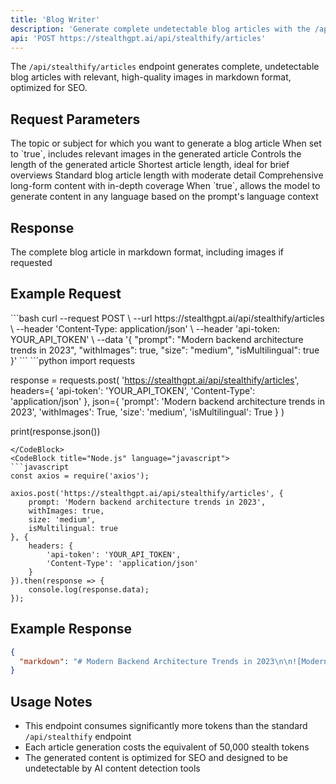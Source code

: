 ```yaml
---
title: 'Blog Writer'
description: 'Generate complete undetectable blog articles with the /api/stealthify/articles endpoint'
api: 'POST https://stealthgpt.ai/api/stealthify/articles'
---
```


The `/api/stealthify/articles` endpoint generates complete, undetectable blog articles with relevant, high-quality images in markdown format, optimized for SEO.

## Request Parameters

<ParamField body="prompt" type="string" required>
  The topic or subject for which you want to generate a blog article
</ParamField>

<ParamField body="withImages" type="boolean" default="true">
  When set to `true`, includes relevant images in the generated article
</ParamField>

<ParamField body="size" type="string" default="small">
  Controls the length of the generated article
  
  <Expandable title="Available size options">
    <ResponseField name="small">
      Shortest article length, ideal for brief overviews
    </ResponseField>
    <ResponseField name="medium">
      Standard blog article length with moderate detail
    </ResponseField>
    <ResponseField name="long">
      Comprehensive long-form content with in-depth coverage
    </ResponseField>
  </Expandable>
</ParamField>

<ParamField body="isMultilingual" type="boolean" default="true">
  When `true`, allows the model to generate content in any language based on the prompt's language context
</ParamField>

## Response

<ResponseField name="markdown" type="string">
  The complete blog article in markdown format, including images if requested
</ResponseField>

## Example Request

<CodeGroup>
  <CodeBlock title="cURL" language="bash">
  ```bash
  curl --request POST \
    --url https://stealthgpt.ai/api/stealthify/articles \
    --header 'Content-Type: application/json' \
    --header 'api-token: YOUR_API_TOKEN' \
    --data '{
    "prompt": "Modern backend architecture trends in 2023",
    "withImages": true,
    "size": "medium",
    "isMultilingual": true
  }'
  ```
  </CodeBlock>
  <CodeBlock title="Python" language="python">
  ```python
  import requests
  
  response = requests.post(
      'https://stealthgpt.ai/api/stealthify/articles',
      headers={
          'api-token': 'YOUR_API_TOKEN',
          'Content-Type': 'application/json'
      },
      json={
          'prompt': 'Modern backend architecture trends in 2023',
          'withImages': True,
          'size': 'medium',
          'isMultilingual': True
      }
  )
  
  print(response.json())
  ```
  </CodeBlock>
  <CodeBlock title="Node.js" language="javascript">
  ```javascript
  const axios = require('axios');
  
  axios.post('https://stealthgpt.ai/api/stealthify/articles', {
      prompt: 'Modern backend architecture trends in 2023',
      withImages: true,
      size: 'medium',
      isMultilingual: true
  }, {
      headers: {
          'api-token': 'YOUR_API_TOKEN',
          'Content-Type': 'application/json'
      }
  }).then(response => {
      console.log(response.data);
  });
  ```
  </CodeBlock>
</CodeGroup>

## Example Response

```json
{
  "markdown": "# Modern Backend Architecture Trends in 2023\n\n![Modern backend architecture visualization](https://example.com/image1.jpg)\n\n## Introduction\n\nThe landscape of backend development continues to evolve rapidly in 2023, with new paradigms and technologies reshaping how we build and deploy server-side applications...\n\n## Microservices Continue to Dominate\n\nWhile not new to the scene, microservices architecture continues to be refined and optimized in 2023...\n\n[Content continues with full markdown article]"
}
```

## Usage Notes

- This endpoint consumes significantly more tokens than the standard `/api/stealthify` endpoint
- Each article generation costs the equivalent of 50,000 stealth tokens
- The generated content is optimized for SEO and designed to be undetectable by AI content detection tools 